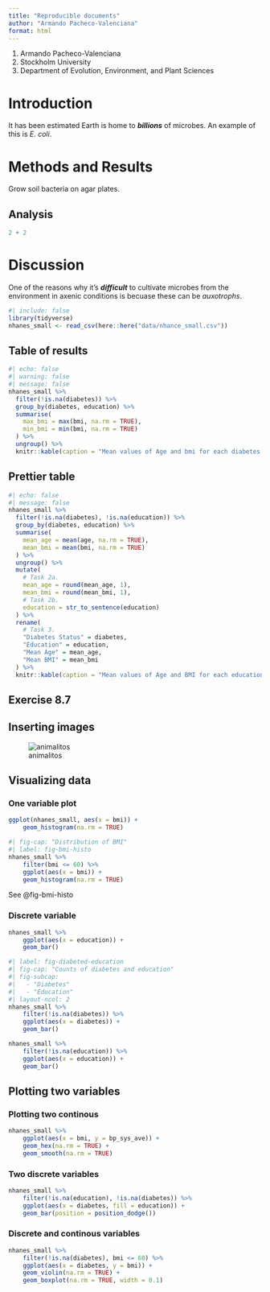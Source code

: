 ```yaml
---
title: "Reproducible documents"
author: "Armando Pacheco-Valenciana"
format: html
---
```


1. Armando Pacheco-Valenciana 
2. Stockholm University 
3. Department of Evolution, Environment, and Plant Sciences

# Introduction 
It has been estimated Earth is home to ***billions*** of microbes. An example of this is *E. coli*.

# Methods and Results
Grow soil bacteria on agar plates. 

## Analysis 
```r
2 + 2
```

# Discussion
One of the reasons why it's ***difficult*** to cultivate microbes from the environment in axenic conditions is becuase these can be *auxotrophs*. 

```r
#| include: false
library(tidyverse)
nhanes_small <- read_csv(here::here("data/nhance_small.csv"))
```

## Table of results

```r
#| echo: false
#| warning: false
#| message: false
nhanes_small %>%
  filter(!is.na(diabetes)) %>%
  group_by(diabetes, education) %>%
  summarise(
    max_bmi = max(bmi, na.rm = TRUE),
    min_bmi = min(bmi, na.rm = TRUE)
  ) %>%
  ungroup() %>%
  knitr::kable(caption = "Mean values of Age and bmi for each diabetes and education status")
```

## Prettier table 

```r
#| echo: false
#| message: false
nhanes_small %>%
  filter(!is.na(diabetes), !is.na(education)) %>%
  group_by(diabetes, education) %>%
  summarise(
    mean_age = mean(age, na.rm = TRUE),
    mean_bmi = mean(bmi, na.rm = TRUE)
  ) %>%
  ungroup() %>%
  mutate(
    # Task 2a.
    mean_age = round(mean_age, 1),
    mean_bmi = round(mean_bmi, 1),
    # Task 2b.
    education = str_to_sentence(education)
  ) %>%
  rename(
    # Task 3.
    "Diabetes Status" = diabetes,
    "Education" = education,
    "Mean Age" = mean_age,
    "Mean BMI" = mean_bmi
  ) %>%
  knitr::kable(caption = "Mean values of Age and BMI for each education and diabetes status.")
```

## Exercise 8.7 

## Inserting images 
![animalitos](Images/friends.png){#fig-animalitos}


## Visualizing data 
### One variable plot

```r
ggplot(nhanes_small, aes(x = bmi)) + 
    geom_histogram(na.rm = TRUE)
```

```r
#| fig-cap: "Distribution of BMI"
#| label: fig-bmi-histo
nhanes_small %>% 
    filter(bmi <= 60) %>% 
    ggplot(aes(x = bmi)) + 
    geom_histogram(na.rm = TRUE)
```

See @fig-bmi-histo

### Discrete variable 

```r
nhanes_small %>% 
    ggplot(aes(x = education)) +
    geom_bar()
```

```r
#| label: fig-diabeted-education
#| fig-cap: "Counts of diabetes and education"
#| fig-subcap: 
#|   - "Diabetes"
#|   - "Education"
#| layout-ncol: 2
nhanes_small %>% 
    filter(!is.na(diabetes)) %>% 
    ggplot(aes(x = diabetes)) +
    geom_bar()

nhanes_small %>% 
    filter(!is.na(education)) %>% 
    ggplot(aes(x = education)) +
    geom_bar()
```

## Plotting two variables
### Plotting two continous
```r
nhanes_small %>% 
    ggplot(aes(x = bmi, y = bp_sys_ave)) +
    geom_hex(na.rm = TRUE) + 
    geom_smooth(na.rm = TRUE)
```

### Two discrete variables 

```r
nhanes_small %>% 
    filter(!is.na(education), !is.na(diabetes)) %>% 
    ggplot(aes(x = diabetes, fill = education)) +
    geom_bar(position = position_dodge())
```

### Discrete and continous variables

```r
nhanes_small %>% 
    filter(!is.na(diabetes), bmi <= 60) %>% 
    ggplot(aes(x = diabetes, y = bmi)) +
    geom_violin(na.rm = TRUE) + 
    geom_boxplot(na.rm = TRUE, width = 0.1)
```




